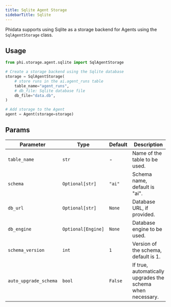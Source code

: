 ```yaml
---
title: Sqlite Agent Storage
sidebarTitle: Sqlite
---
```


Phidata supports using Sqlite as a storage backend for Agents using the `SqlAgentStorage` class.

## Usage

```python storage.py
from phi.storage.agent.sqlite import SqlAgentStorage

# Create a storage backend using the Sqlite database
storage = SqlAgentStorage(
    # store runs in the ai.agent_runs table
    table_name="agent_runs",
    # db_file: Sqlite database file
    db_file="data.db",
)

# Add storage to the Agent
agent = Agent(storage=storage)
```

## Params

| Parameter | Type | Default | Description |
| --- | --- | --- | --- |
| `table_name` | `str` | - | Name of the table to be used. |
| `schema` | `Optional[str]` | `"ai"` | Schema name, default is "ai". |
| `db_url` | `Optional[str]` | `None` | Database URL, if provided. |
| `db_engine` | `Optional[Engine]` | `None` | Database engine to be used. |
| `schema_version` | `int` | `1` | Version of the schema, default is 1. |
| `auto_upgrade_schema` | `bool` | `False` | If true, automatically upgrades the schema when necessary. |
